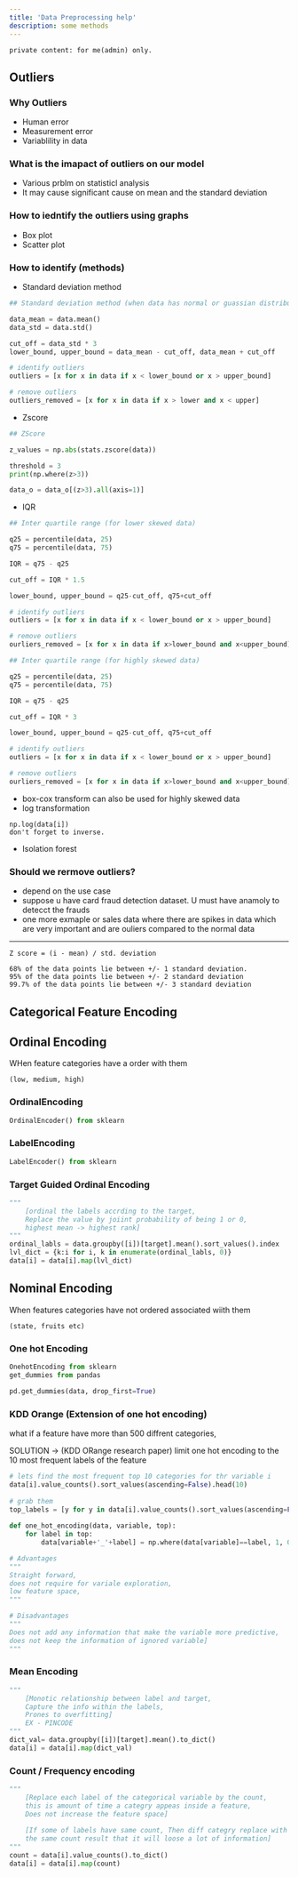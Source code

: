 ```yaml
---
title: 'Data Preprocessing help'
description: some methods
---
```

```
private content: for me(admin) only.
```

## Outliers

### Why Outliers
- Human error
- Measurement error
- Variablility in data

### What is the imapact of outliers on our model
- Various prblm on statisticl analysis
- It may cause significant cause on mean and the standard deviation
### How to iedntify the outliers using graphs
- Box plot
- Scatter plot
### How to identify (methods)
- Standard deviation method
```python
## Standard deviation method (when data has normal or guassian distribution)

data_mean = data.mean()
data_std = data.std()

cut_off = data_std * 3
lower_bound, upper_bound = data_mean - cut_off, data_mean + cut_off

# identify outliers
outliers = [x for x in data if x < lower_bound or x > upper_bound]

# remove outliers
outliers_removed = [x for x in data if x > lower and x < upper]
```
- Zscore
```python
## ZScore

z_values = np.abs(stats.zscore(data))

threshold = 3
print(np.where(z>3))

data_o = data_o[(z>3).all(axis=1)]
```
- IQR
```python
## Inter quartile range (for lower skewed data)

q25 = percentile(data, 25)
q75 = percentile(data, 75)

IQR = q75 - q25

cut_off = IQR * 1.5 

lower_bound, upper_bound = q25-cut_off, q75+cut_off

# identify outliers
outliers = [x for x in data if x < lower_bound or x > upper_bound]

# remove outliers
ourliers_removed = [x for x in data if x>lower_bound and x<upper_bound]
```
```python title=for-highly-skewed-data
## Inter quartile range (for highly skewed data)

q25 = percentile(data, 25)
q75 = percentile(data, 75)

IQR = q75 - q25

cut_off = IQR * 3 

lower_bound, upper_bound = q25-cut_off, q75+cut_off

# identify outliers
outliers = [x for x in data if x < lower_bound or x > upper_bound]

# remove outliers
ourliers_removed = [x for x in data if x>lower_bound and x<upper_bound]
```
- box-cox transform can also be used for highly skewed data
- log transformation 
```
np.log(data[i])
don't forget to inverse.
```
- Isolation forest

### Should we rermove outliers?
- depend on the use case
- suppose u have card fraud detection dataset. U must have anamoly to detecct the frauds
- one more exmaple or sales data where there are spikes in data which are very important and are ouliers compared to the normal data

---
```
Z score = (i - mean) / std. deviation

68% of the data points lie between +/- 1 standard deviation.
95% of the data points lie between +/- 2 standard deviation
99.7% of the data points lie between +/- 3 standard deviation
```

## Categorical Feature Encoding


## Ordinal Encoding
WHen feature categories have a order with them
```
(low, medium, high)
```
### OrdinalEncoding
```python
OrdinalEncoder() from sklearn
```

### LabelEncoding
```python
LabelEncoder() from sklearn
```

### Target Guided Ordinal Encoding
```python
"""
    [ordinal the labels accrding to the target,
    Replace the value by joiint probability of being 1 or 0,
    highest mean -> highest rank]
"""
ordinal_labls = data.groupby([i])[target].mean().sort_values().index
lvl_dict = {k:i for i, k in enumerate(ordinal_labls, 0)}
data[i] = data[i].map(lvl_dict)
```

## Nominal Encoding
When features categories have not ordered associated wiith them
```
(state, fruits etc)
```
### One hot Encoding

```python
OnehotEncoding from sklearn
get_dummies from pandas

pd.get_dummies(data, drop_first=True)
```
### KDD Orange (Extension of one hot encoding)

what if a feature have more than 500 diffrent categories,

SOLUTION -> (KDD ORange research paper) limit one hot encoding to the 10 most frequent labels of the feature
```python
# lets find the most frequent top 10 categories for thr variable i
data[i].value_counts().sort_values(ascending=False).head(10)
    
# grab them
top_labels = [y for y in data[i].value_counts().sort_values(ascending=False).head(10).index]
    
def one_hot_encoding(data, variable, top):
    for label in top:
        data[variable+'_'+label] = np.where(data[variable]==label, 1, 0)

# Advantages
"""
Straight forward,
does not require for variale exploration,
low feature space,
"""

# Disadvantages
"""
Does not add any information that make the variable more predictive,
does not keep the information of ignored variable]
"""
```
### Mean Encoding

```python 
"""
    [Monotic relationship between label and target,
    Capture the info within the labels,
    Prones to overfitting]
    EX - PINCODE
"""
dict_val= data.groupby([i])[target].mean().to_dict()
data[i] = data[i].map(dict_val)
```

### Count / Frequency encoding

```python
"""
    [Replace each label of the categorical variable by the count,
    this is amount of time a categry appeas inside a feature,
    Does not increase the feature space]
    
    [If some of labels have same count, Then diff categry replace with 
    the same count result that it will loose a lot of information]
"""
count = data[i].value_counts().to_dict()
data[i] = data[i].map(count)
```